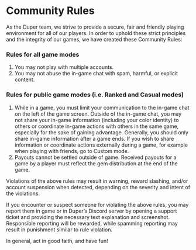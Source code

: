 # Community Rules

As the Duper team, we strive to provide a secure, fair and friendly playing environment for all of our players. In order to uphold these strict principles and the integrity of our games, we have created these Community Rules:

### Rules for all game modes

1. You may not play with multiple accounts.
2. You may not abuse the in-game chat with spam, harmful, or explicit content.

### Rules for public game modes (i.e. Ranked and Casual modes)

1. While in a game, you must limit your communication to the in-game chat on the left of the game screen. Outside of the in-game chat, you may not share your in-game information (including your color identity) to others or coordinate in-game actions with others in the same game, especially for the sake of gaining advantage. Generally, you should only share in-game information after a game ends. If you wish to share information or coordinate actions externally during a game, for example when playing with friends, go to Custom mode.
2. Payouts cannot be settled outside of game. Received payouts for a game by a player must reflect the gem distribution at the end of the game.

Violations of the above rules may result in warning, reward slashing, and/or account suspension when detected, depending on the severity and intent of the violations.

If you encounter or suspect someone for violating the above rules, you may report them in game or in Duper’s Discord server by opening a support ticket and providing the necessary text explanation and screenshot. Responsible reporting will be rewarded, while spamming reporting may result in punishment similar to rule violation.

In general, act in good faith, and have fun!
